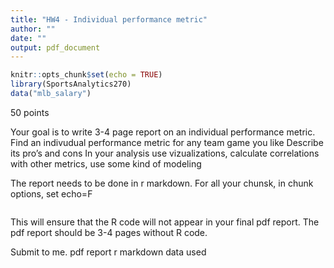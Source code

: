 ```yaml
---
title: "HW4 - Individual performance metric"
author: ""
date: ""
output: pdf_document
---
```




```r
knitr::opts_chunk$set(echo = TRUE)
library(SportsAnalytics270)
data("mlb_salary")
```

50 points

Your goal is to write 3-4 page report on an individual performance metric.
Find an indivudual performance metric for any team game you like
Describe its pro's and cons
In your analysis use vizualizations, 
calculate correlations with other metrics,
use some kind of modeling

The report needs to be done in r markdown. For all your chunsk, in chunk options, set echo=F
```r

```

This will ensure that the R code will not appear in your final pdf report. The pdf report should be 3-4 pages without R code.

Submit to me.
pdf report
r markdown
data used
